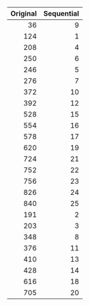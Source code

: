 
| Original| Sequential|
|--------:|----------:|
|       36|          9|
|      124|          1|
|      208|          4|
|      250|          6|
|      246|          5|
|      276|          7|
|      372|         10|
|      392|         12|
|      528|         15|
|      554|         16|
|      578|         17|
|      620|         19|
|      724|         21|
|      752|         22|
|      756|         23|
|      826|         24|
|      840|         25|
|      191|          2|
|      203|          3|
|      348|          8|
|      376|         11|
|      410|         13|
|      428|         14|
|      616|         18|
|      705|         20|